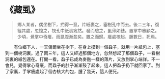 # 《藏虱》

> 鄉人某者，偶坐樹下，捫得一虱，片紙裹之，塞樹孔中而去。後二三年，復經其處，忽憶之，視孔中紙裹宛然。發而驗之，虱薄如麩。置掌中審顧之。少頃，覺掌中奇癢，而虱腹漸盈矣。置之而歸。癢處核起，腫數日，死焉。

&emsp;&emsp;有位鄉下人，一天偶爾坐在樹下，在身上摸到一個蝨子，就用一片紙包上，塞到一個樹洞裏。過了兩三年，這人又經過那個地方，忽然想起了那個蝨子，一看樹洞裏的紙包還在。打開一看，蝨子已成為麥麩一樣的薄片，又放到掌心端詳。不一會兒，覺得掌心奇癢，而蝨子的肚子漸漸鼓了起來。這人把蝨子扔下就回家了。到了家裏，手掌癢處起了個杏核大的包，腫了幾天，這人便死。
